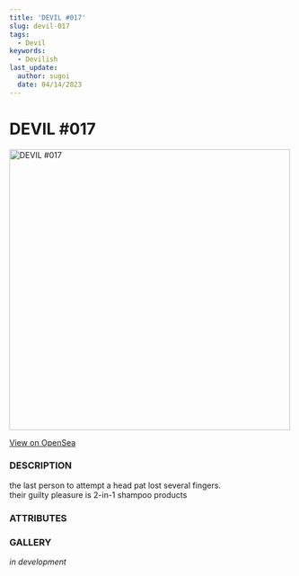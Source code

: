 ```yaml
---
title: 'DEVIL #017'
slug: devil-017
tags:
  - Devil
keywords:
  - Devilish
last_update:
  author: sugoi
  date: 04/14/2023
---
```



# DEVIL #017

<img src="https://nft-cdn.alchemy.com/eth-mainnet/4357634cc711bdb1a040ac59dcb6a10e" alt="DEVIL #017" width="500" />

[View on OpenSea](https://opensea.io/assets/ethereum/0x231EDa2D0E36E5254515B7625D1201f7b4617cf4/18)

### DESCRIPTION

the last person to attempt a head pat lost several fingers.  
their guilty pleasure is 2-in-1 shampoo products

### ATTRIBUTES

<AttributeTag traitType="HUMANITY" value="AVERAGE" />
<AttributeTag traitType="NATURE" value="RAVENOUS" />
<AttributeTag traitType="TYPE" value="DEVIL" />
<AttributeTag traitType="SUBTYPE" value="NIX" />


### GALLERY

*in development*

